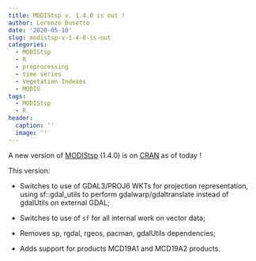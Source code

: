 ```yaml
---
title: MODIStsp v. 1.4.0 is out ! 
author: Lorenzo Busetto
date: '2020-05-10'
slug: modistsp-v-1-4-0-is-out
categories:
  - MODIStsp
  - R
  - preprocessing
  - time series
  - Vegetation Indexes
  - MODIS
tags:
  - MODIStsp
  - R
header:
  caption: ''
  image: ''
---
```


A new version of [MODIStsp](http://ropensci.github.io/MODIStsp/) (1.4.0) is on [CRAN](https://cran.r-project.org/web/packages/MODIStsp/index.html) as of today ! 

This version: 

- Switches to use of GDAL3/PROJ6 WKTs for projection representation, using sf::gdal_utils to perform gdalwarp/gdaltranslate instead of gdalUtils on external GDAL;

- Switches to use of `sf` for all internal work on vector data;

- Removes sp, rgdal, rgeos, pacman, gdalUtils dependencies;

- Adds support for products MCD19A1 and MCD19A2 products.
  
  
